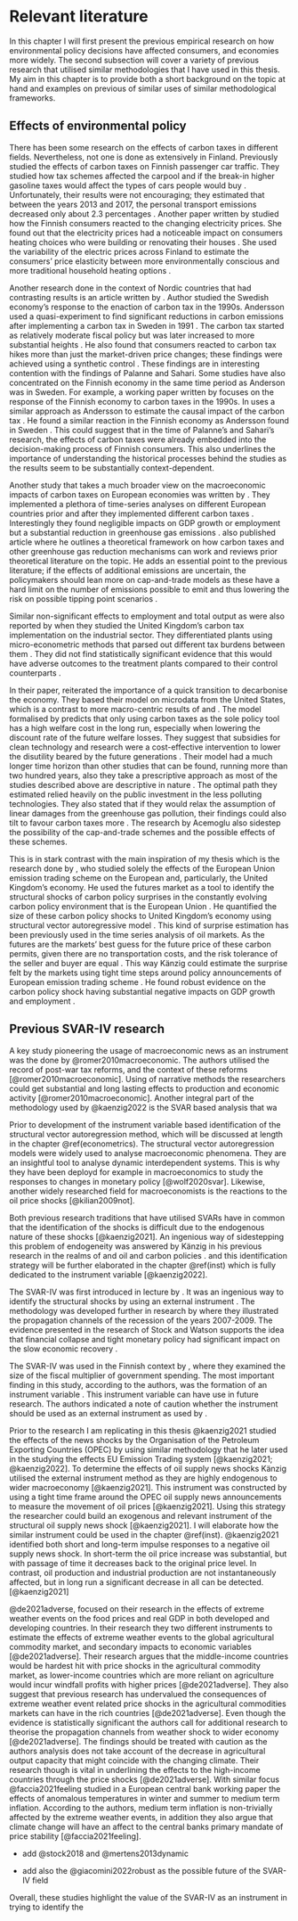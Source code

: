 # Relevant literature {#rellit}

In this chapter I will first present the previous empirical research on how environmental policy decisions have affected consumers, and economies more widely. The second subsection will cover a variety of previous research that utilised similar methodologies that I have used in this thesis. My aim in this chapter is to provide both a short background on the topic at hand and examples on previous of similar uses of similar methodological frameworks.

## Effects of environmental policy {#effects}

There has been some research on the effects of carbon taxes in different fields. Nevertheless, not one is done as extensively in Finland. Previously \citet{palanne2021} studied the effects of carbon taxes on Finnish passenger car traffic. They studied how tax schemes affected the carpool and if the break-in higher gasoline taxes would affect the types of cars people would buy \citep{palanne2021}. Unfortunately, their results were not encouraging; they estimated that between the years 2013 and 2017, the personal transport emissions decreased only about 2.3 percentages \citep{palanne2021}. Another paper written by \citet{sahari2019} studied how the Finnish consumers reacted to the changing electricity prices. She found out that the electricity prices had a noticeable impact on consumers heating choices who were building or renovating their houses \citep{sahari2019}. She used the variability of the electric prices across Finland to estimate the consumers' price elasticity between more environmentally conscious and more traditional household heating options \citep{sahari2019}. 

Another research done in the context of Nordic countries that had contrasting results is an article written by \citet{andersson2019}. Author studied the Swedish economy’s response to the enaction of carbon tax in the 1990s. Andersson used a quasi-experiment to find significant reductions in carbon emissions after implementing a carbon tax in Sweden in 1991 \citep{andersson2019}. The carbon tax started as relatively moderate fiscal policy but was later increased to more substantial heights \citep{andersson2019}. He also found that consumers reacted to carbon tax hikes more than just the market-driven price changes; these findings were achieved using a synthetic control \citep{andersson2019}. These findings are in interesting contention with the findings of Palanne and Sahari. Some studies have also concentrated on the Finnish economy in the same time period as Anderson was in Sweden. For example, a working paper written by \citet{elbaum2021} focuses on the response of the Finnish economy to carbon taxes in the 1990s. In  uses a similar approach as Andersson to estimate the causal impact of the carbon tax \citep{elbaum2021}. He found a similar reaction in the Finnish economy as Andersson found in Sweden \citep{elbaum2021}. This could suggest that in the time of Palanne's and Sahari's research, the effects of carbon taxes were already embedded into the decision-making process of Finnish consumers. This also underlines the importance of understanding the historical processes behind the studies as the results seem to be substantially context-dependent.

Another study that takes a much broader view on the macroeconomic impacts of carbon taxes on European economies was written by \citet{metcalf2020}. They implemented a plethora of time-series analyses on different European countries prior and after they implemented different carbon taxes \citep{metcalf2020}. Interestingly they found negligible impacts on GDP growth or employment but a substantial reduction in greenhouse gas emissions \citep{metcalf2020}. \citet{metcalf2021} also published article where he outlines a theoretical framework on how carbon taxes and other greenhouse gas reduction mechanisms can work and reviews prior theoretical literature on the topic. He adds an essential point to the previous literature; if the effects of additional emissions are uncertain, the policymakers should lean more on cap-and-trade models as these have a hard limit on the number of emissions possible to emit and thus lowering the risk on possible tipping point scenarios \citep{metcalf2021}. 

Similar non-significant effects to employment and total output as \citet{metcalf2020} were also reported by \citet{martin2014} when they studied the United Kingdom’s carbon tax implementation on the industrial sector. They differentiated plants using micro-econometric methods that parsed out different tax burdens between them \citep{martin2014}. They did not find statistically significant evidence that this would have adverse outcomes to the treatment plants compared to their control counterparts \citep{martin2014}.

In their paper, \citet{acemoglu2016} reiterated the importance of a quick transition to decarbonise the economy. They based their model on microdata from the United States, which is a contrast to more macro-centric results of \citet{metcalf2020} and \citet{andersson2019}. The model formalised by \citeauthor{acemoglu2016} predicts that only using carbon taxes as the sole policy tool has a high welfare cost in the long run, especially when lowering the discount rate of the future welfare losses. They suggest that subsidies for clean technology and research were a cost-effective intervention to lower the disutility beared by the future generations \citep{acemoglu2016}. Their model had a much longer time horizon than other studies that can be found, running more than two hundred years, also they take a prescriptive approach as most of the studies described above are descriptive in nature \citep{acemoglu2016}. The optimal path they estimated relied heavily on the public investment in the less polluting technologies. They also stated that if they would relax the assumption of linear damages from the greenhouse gas pollution, their findings could also tilt to favour carbon taxes more \citep{acemoglu2016}. The research by Acemoglu also sidestep the possibility of the cap-and-trade schemes and the possible effects of these schemes.

This is in stark contrast with the main inspiration of my thesis which is the research done by \citet{kaenzig2022}, who studied solely the effects of the European Union emission trading scheme on the European and, particularly, the United Kingdom’s economy. He used the futures market as a tool to identify the structural shocks of carbon policy surprises in the constantly evolving carbon policy environment that is the European Union \citep{kaenzig2022}. He quantified the size of these carbon policy shocks to United Kingdom’s economy using structural vector autoregressive model \citep{kaenzig2022}. This kind of surprise estimation has been previously used in the time series analysis of oil markets.  As the futures are the markets' best guess for the future price of these carbon permits, given there are no transportation costs, and the risk tolerance of the seller and buyer are equal \citep{nakamura2018}. This way Känzig could estimate the surprise felt by the markets using tight time steps around policy announcements of European emission trading scheme \citep{kaenzig2022}. He found robust evidence on the carbon policy shock having substantial negative impacts on GDP growth and employment \citep{kaenzig2022}.

## Previous SVAR-IV research {#prevsvar}

A key study pioneering the usage of macroeconomic news as an instrument was the done by @romer2010macroeconomic. The authors utilised the record of post-war tax reforms, and the context of these reforms [@romer2010macroeconomic]. Using of narrative methods the researchers could get substantial and long lasting  effects to production and economic activity [@romer2010macroeconomic]. Another integral part of the methodology used by @kaenzig2022 is the SVAR based analysis that wa  

Prior to development of the instrument variable based identification of the structural vector autoregression method, which will be discussed at length in the chapter \@ref(econometrics). The structural vector autoregression models were widely used to analyse macroeconomic phenomena. They are an insightful tool to analyse dynamic interdependent systems. This is why they have been deployd for example in macroeconomics to study the responses to changes in monetary policy [@wolf2020svar]. Likewise, another widely researched field for macroeconomists is the reactions to the oil price shocks [@kilian2009not]. 

Both previous research traditions that have utilised SVARs have in common that the identification of the shocks is difficult due to the endogenous nature of these shocks [@kaenzig2021]. An ingenious way of sidestepping this problem of endogeneity was answered by Känzig in his previous research in the realms of and oil and carbon policies \citep{kaenzig2022,kaenzig2021}. and this identification strategy will be further elaborated in the chapter \@ref(inst) which is fully dedicated to the instrument variable [@kaenzig2022].

The SVAR-IV was first introduced in lecture by \citet{stock2008s}. It was an ingenious way to identify the structural shocks by using an external instrument \citep{stock2008s}. The methodology was developed further in research by \citet{stock2012disentangling} where they illustrated the propagation channels of the recession of the years 2007-2009. The evidence presented in the research of Stock and Watson supports the idea that financial collapse and tight monetary policy had significant impact on the slow economic recovery \citep{stock2012disentangling}.

The SVAR-IV was used in the Finnish context by \citet{keranen2020identification}, where they examined the size of the fiscal multiplier of government spending. The most important finding in this study, according to the authors, was the formation of an instrument variable \citep{keranen2020identification}. This instrument variable can have use in future research. The authors indicated a note of caution whether the instrument should be used as an external instrument as used by \citet{stock2008s,stock2012disentangling} \citep{keranen2020identification}.

Prior to the research I am replicating in this thesis @kaenzig2021 studied the effects of the news shocks by the Organisation of the Petroleum Exporting Countries (OPEC) by using similar methodology that he later used in the studying the effects EU Emission Trading system [@kaenzig2021; @kaenzig2022]. To determine the effects of oil supply news shocks Känzig utilised the external instrument method as they are highly endogenous to wider macroeconomy [@kaenzig2021]. This instrument was constructed by using a tight time frame around the OPEC oil supply news announcements to measure the movement of oil prices [@kaenzig2021]. Using this strategy the researcher could build an exogenous and relevant instrument of the structural oil supply news shock [@kaenzig2021]. I will elaborate how the similar instrument could be used in the chapter \@ref(inst). @kaenzig2021 identified both short and long-term impulse responses to a negative oil supply news shock. In short-term the oil price increase was substantial, but with passage of time it decreases back to the original price level. In contrast, oil production and industrial production are not instantaneously affected, but in long run a significant decrease in all can be detected. [@kaenzig2021]

@de2021adverse, focused on their research in the effects of extreme weather events on the food prices and real GDP in both developed and developing countries. In their research they two different instruments to estimate the effects of extreme weather events to the global agricultural commodity market, and secondary impacts to economic variables [@de2021adverse]. Their research argues that the middle-income countries would be hardest hit with price shocks in the agricultural commodity market, as lower-income countries which are more reliant on agriculture would incur windfall profits with higher prices [@de2021adverse]. They also suggest that previous research has undervalued the consequences of extreme weather event related price shocks in the agricultural commodities markets can have in the rich countries [@de2021adverse]. Even though the evidence is statistically significant the authors call for additional research to theorise the propagation channels from weather shock to wider economy [@de2021adverse]. The findings should be treated with caution as the authors analysis does not take account of the decrease in agricultural output capacity that might coincide with the changing climate. Their research though is vital in underlining the effects to the high-income countries through the price shocks [@de2021adverse]. With similar focus @faccia2021feeling studied in a European central bank working paper the effects of anomalous temperatures in winter and summer to medium term inflation. According to the authors, medium term inflation is non-trivially affected by the extreme weather events, in addition they also argue that climate change will have an affect to the central banks primary mandate of price stability [@faccia2021feeling].


 - add @stock2018 and @mertens2013dynamic

 - add also the @giacomini2022robust as the possible future of the SVAR-IV field

Overall, these studies highlight the value of the SVAR-IV as an instrument in trying to identify the 

\newpage